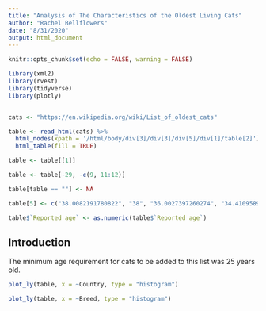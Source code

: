 ```yaml
---
title: "Analysis of The Characteristics of the Oldest Living Cats"
author: "Rachel Bellflowers"
date: "8/31/2020"
output: html_document
---
```


```r
knitr::opts_chunk$set(echo = FALSE, warning = FALSE)

library(xml2)
library(rvest)
library(tidyverse)
library(plotly)


cats <- "https://en.wikipedia.org/wiki/List_of_oldest_cats"

table <- read_html(cats) %>%
  html_nodes(xpath = '/html/body/div[3]/div[3]/div[5]/div[1]/table[2]') %>%
  html_table(fill = TRUE)

table <- table[[1]]

table <- table[-29, -c(9, 11:12)]

table[table == ""] <- NA

table[5] <- c("38.0082191780822", "38", "36.0027397260274", "34.4109589041096", "34.1643835616438", "33.4986301369863", "33", "33", "31.1643835616438", "32", "31.9150684931507", "31.1643835616438", "31", "30.1123287671233", "30", "30", "29", "29", "28", "28", "28", "27.1917808219178", "27", "27", "27", "27", "26.0712328767123", "26")

table$`Reported age` <- as.numeric(table$`Reported age`)

```

## Introduction

The minimum age requirement for cats to be added to this list was 25 years old.

```r
plot_ly(table, x = ~Country, type = "histogram")
```


```r
plot_ly(table, x = ~Breed, type = "histogram")
```

